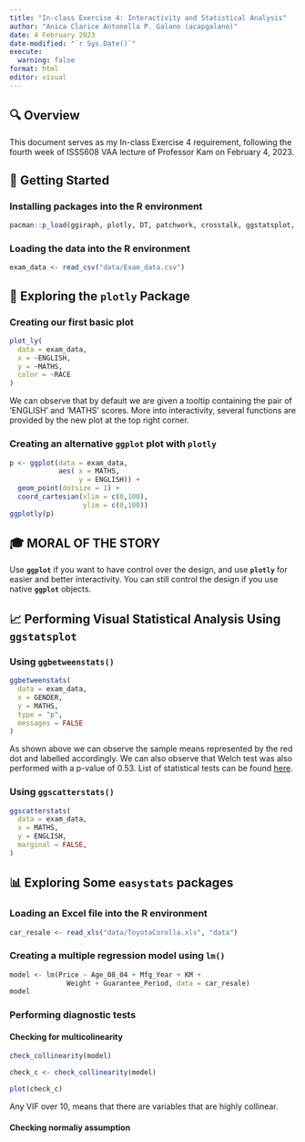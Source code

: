 ```yaml
---
title: "In-class Exercise 4: Interactivity and Statistical Analysis"
author: "Anica Clarice Antonella P. Galano (acapgalano)"
date: 4 February 2023
date-modified: "`r Sys.Date()`"
execute:
  warning: false
format: html
editor: visual
---
```


## 🔍 Overview

This document serves as my In-class Exercise 4 requirement, following the fourth week of ISSS608 VAA lecture of Professor Kam on February 4, 2023.

## 🌱 Getting Started

### Installing packages into the R environment

```r
pacman::p_load(ggiraph, plotly, DT, patchwork, crosstalk, ggstatsplot, readxl, performance, parameters, see, tidyverse)
```

### Loading the data into the R environment

```r
exam_data <- read_csv("data/Exam_data.csv")
```

## 🚀 Exploring the **`plotly`** Package

### Creating our first basic plot

```r
plot_ly(
  data = exam_data,
  x = ~ENGLISH,
  y = ~MATHS,
  color = ~RACE
)
```

We can observe that by default we are given a tooltip containing the pair of 'ENGLISH' and 'MATHS' scores. More into interactivity, several functions are provided by the new plot at the top right corner.

### Creating an alternative `ggplot` plot with `plotly`

```r
p <- ggplot(data = exam_data,
            aes( x = MATHS,
                 y = ENGLISH)) + 
  geom_point(dotsize = 1) + 
  coord_cartesian(xlim = c(0,100),
                  ylim = c(0,100))
ggplotly(p)
```

::: {.callout-note icon="false"}
## 🎓 MORAL OF THE STORY

Use **`ggplot`** if you want to have control over the design, and use **`plotly`** for easier and better interactivity. You can still control the design if you use native **`ggplot`** objects.
:::

## 📈 Performing Visual Statistical Analysis Using `ggstatsplot`

### Using `ggbetweenstats()` 

```r
ggbetweenstats(
  data = exam_data,
  x = GENDER,
  y = MATHS,
  type = "p",
  messages = FALSE
)
```

As shown above we can observe the sample means represented by the red dot and labelled accordingly. We can also observe that Welch test was also performed with a p-value of 0.53. List of statistical tests can be found [here](https://indrajeetpatil.github.io/statsExpressions/ "{statsExpressions}: Tidy dataframes and expressions with statistical details").

### Using `ggscatterstats()` 

```r
ggscatterstats(
  data = exam_data,
  x = MATHS,
  y = ENGLISH,
  marginal = FALSE,
)
```

## 📊 Exploring Some `easystats` packages

### Loading an Excel file into the R environment

```r
car_resale <- read_xls("data/ToyotaCorolla.xls", "data")
```

### Creating a multiple regression model using `lm()`

```r
model <- lm(Price ~ Age_08_04 + Mfg_Year + KM + 
              Weight + Guarantee_Period, data = car_resale)
model
```

### Performing diagnostic tests

#### Checking for multicolinearity

```r
check_collinearity(model)
```

```r
check_c <- check_collinearity(model)

plot(check_c)
```

Any VIF over 10, means that there are variables that are highly collinear.

#### Checking normaliy assumption

```r

```

```r

```
